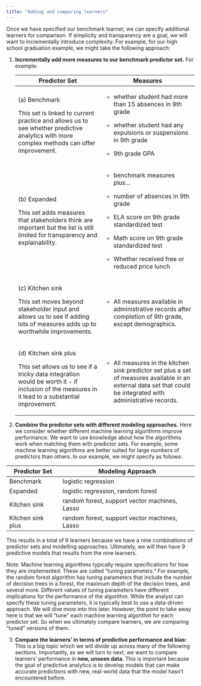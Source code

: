 ```yaml
---
title: "Adding and comparing learners"
---
```


Once we have specified our benchmark learner, we can specify additional learners for comparison. If simplicity and transparency are a goal, we will want to incrementally introduce complexity. For example, for our high school graduation example, we might take the following approach:

1.  **Incrementally add more measures to our benchmark predictor set.** For example:

    +--------------------------------------------------------------------------------------------------------------------------------------------------+-------------------------------------------------------------------------------------------------------------------------------------------------------------------+
    | Predictor Set                                                                                                                                    | Measures                                                                                                                                                          |
    +==================================================================================================================================================+===================================================================================================================================================================+
    | \(a\) Benchmark                                                                                                                                  | -   whether student had more than 15 absences in 9th grade                                                                                                        |
    |                                                                                                                                                  |                                                                                                                                                                   |
    | This set is linked to current practice and allows us to see whether predictive analytics with more complex methods can offer improvement.        | -   whether student had any expulsions or suspensions in 9th grade                                                                                                |
    |                                                                                                                                                  |                                                                                                                                                                   |
    |                                                                                                                                                  | -   9th grade GPA                                                                                                                                                 |
    +--------------------------------------------------------------------------------------------------------------------------------------------------+-------------------------------------------------------------------------------------------------------------------------------------------------------------------+
    | \(b\) Expanded                                                                                                                                   | -   benchmark measures plus...                                                                                                                                    |
    |                                                                                                                                                  |                                                                                                                                                                   |
    | This set adds measures that stakeholders think are important but the list is still limited for transparency and explainability.                  | -   number of absences in 9th grade                                                                                                                               |
    |                                                                                                                                                  |                                                                                                                                                                   |
    |                                                                                                                                                  | -   ELA score on 9th grade standardized test                                                                                                                      |
    |                                                                                                                                                  |                                                                                                                                                                   |
    |                                                                                                                                                  | -   Math score on 9th grade standardized test                                                                                                                     |
    |                                                                                                                                                  |                                                                                                                                                                   |
    |                                                                                                                                                  | -   Whether received free or reduced price lunch                                                                                                                  |
    +--------------------------------------------------------------------------------------------------------------------------------------------------+-------------------------------------------------------------------------------------------------------------------------------------------------------------------+
    | \(c\) Kitchen sink                                                                                                                               | -   All measures available in administrative records after completion of 9th grade, except demographics.                                                          |
    |                                                                                                                                                  |                                                                                                                                                                   |
    | This set moves beyond stakeholder input and allows us to see if adding lots of measures adds up to worthwhile improvements.                      |                                                                                                                                                                   |
    +--------------------------------------------------------------------------------------------------------------------------------------------------+-------------------------------------------------------------------------------------------------------------------------------------------------------------------+
    | \(d\) Kitchen sink plus                                                                                                                          | -   All measures in the kitchen sink predictor set plus a set of measures available in an external data set that could be integrated with administrative records. |
    |                                                                                                                                                  |                                                                                                                                                                   |
    | This set allows us to see if a tricky data integration would be worth it - if inclusion of the measures in it lead to a substantial improvement. |                                                                                                                                                                   |
    +--------------------------------------------------------------------------------------------------------------------------------------------------+-------------------------------------------------------------------------------------------------------------------------------------------------------------------+

2.  **Combine the predictor sets with different modeling approaches.** Here we consider whether different machine learning algorithms improve performance. We want to use knowledge about how the algorithms work when matching them with predictor sets. For example, some machine learning algorithms are better suited for large numbers of predictors than others. In our example, we might specify as follows:

| Predictor Set     | Modeling Approach                             |
|-------------------|-----------------------------------------------|
| Benchmark         | logistic regression                           |
| Expanded          | logistic regression, random forest            |
| Kitchen sink      | random forest, support vector machines, Lasso |
| Kitchen sink plus | random forest, support vector machines, Lasso |

This results in a total of 9 learners because we have a nine combinations of predictor sets and modelling approaches. Ultimately, we will then have 9 predictive models that results from the nine learners.

Note: Machine learning algorithms typically require specifications for how they are implemented. These are called "tuning parameters." For example, the random forest algorithm has tuning parameters that include the number of decision trees in a forest, the maximum depth of the decision trees, and several more. Different values of tuning parameters have different implications for the performance of the algorithm. While the analyst can specify these tuning parameters, it is typically best to use a data-driven approach. We will dive more into this later. However, the point to take away here is that we will "tune" each machine learning algorithm for each predictor set. So when we ultimately compare learners, we are comparing "tuned" versions of them.

3.  **Compare the learners' in terms of predictive performance and bias:** This is a big topic which we will divide up across many of the following sections. Importantly, as we will turn to next, we want to compare learners' performance in **new, unseen data**. This is important because the goal of predictive analytics is to develop models that can make accurate predictions with new, real-world data that the model hasn't encountered before.
